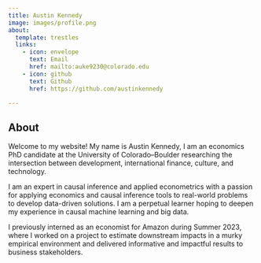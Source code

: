 ```yaml
---
title: Austin Kennedy
image: images/profile.png
about:
  template: trestles
  links: 
    - icon: envelope
      text: Email
      href: mailto:auke9230@colorado.edu
    - icon: github
      text: Github
      href: https://github.com/austinkennedy

---
```


## About

Welcome to my website! My name is Austin Kennedy, I am an economics PhD candidate at the University of Colorado--Boulder researching the intersection between development, international finance, culture, and technology.

I am an expert in causal inference and applied econometrics with a passion for applying economics and causal inference tools to real-world problems to develop data-driven solutions. I am a perpetual learner hoping to deepen my experience in causal machine learning and big data. 

I previously interned as an economist for Amazon during Summer 2023, where I worked on a project to estimate downstream impacts in a murky empirical environment and delivered informative and impactful results to business stakeholders.



